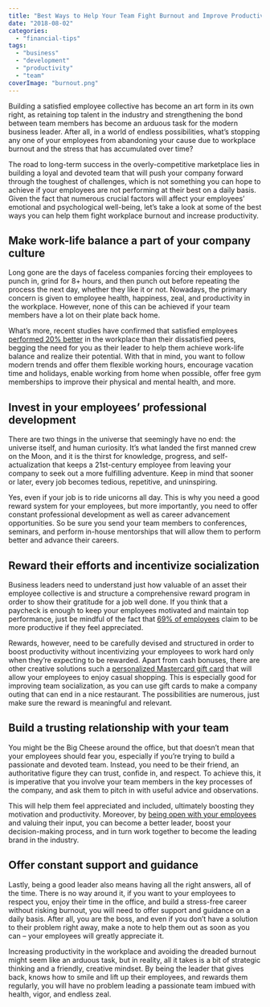 ```yaml
---
title: "Best Ways to Help Your Team Fight Burnout and Improve Productivity"
date: "2018-08-02"
categories: 
  - "financial-tips"
tags: 
  - "business"
  - "development"
  - "productivity"
  - "team"
coverImage: "burnout.png"
---
```


Building a satisfied employee collective has become an art form in its own right, as retaining top talent in the industry and strengthening the bond between team members has become an arduous task for the modern business leader. After all, in a world of endless possibilities, what’s stopping any one of your employees from abandoning your cause due to workplace burnout and the stress that has accumulated over time?

The road to long-term success in the overly-competitive marketplace lies in building a loyal and devoted team that will push your company forward through the toughest of challenges, which is not something you can hope to achieve if your employees are not performing at their best on a daily basis. Given the fact that numerous crucial factors will affect your employees’ emotional and psychological well-being, let’s take a look at some of the best ways you can help them fight workplace burnout and increase productivity.

## Make work-life balance a part of your company culture

Long gone are the days of faceless companies forcing their employees to punch in, grind for 8+ hours, and then punch out before repeating the process the next day, whether they like it or not. Nowadays, the primary concern is given to employee health, happiness, zeal, and productivity in the workplace. However, none of this can be achieved if your team members have a lot on their plate back home.

What’s more, recent studies have confirmed that satisfied employees [performed 20% better](https://www.inc.com/john-rampton/how-work-life-balance-can-keep-your-employees-happy-and-your-business-healthy.html) in the workplace than their dissatisfied peers, begging the need for you as their leader to help them achieve work-life balance and realize their potential. With that in mind, you want to follow modern trends and offer them flexible working hours, encourage vacation time and holidays, enable working from home when possible, offer free gym memberships to improve their physical and mental health, and more.

## Invest in your employees’ professional development

There are two things in the universe that seemingly have no end: the universe itself, and human curiosity. It’s what landed the first manned crew on the Moon, and it is the thirst for knowledge, progress, and self-actualization that keeps a 21st\-century employee from leaving your company to seek out a more fulfilling adventure. Keep in mind that sooner or later, every job becomes tedious, repetitive, and uninspiring.

Yes, even if your job is to ride unicorns all day. This is why you need a good reward system for your employees, but more importantly, you need to offer constant professional development as well as career advancement opportunities. So be sure you send your team members to conferences, seminars, and perform in-house mentorships that will allow them to perform better and advance their careers.

## Reward their efforts and incentivize socialization

Business leaders need to understand just how valuable of an asset their employee collective is and structure a comprehensive reward program in order to show their gratitude for a job well done. If you think that a paycheck is enough to keep your employees motivated and maintain top performance, just be mindful of the fact that [69% of employees](https://www.foxbusiness.com/features/10-employee-recognition-stats-you-cant-ignore) claim to be more productive if they feel appreciated.

Rewards, however, need to be carefully devised and structured in order to boost productivity without incentivizing your employees to work hard only when they’re expecting to be rewarded. Apart from cash bonuses, there are other creative solutions such a [personalized Mastercard gift card](https://www.unicard.hk/programs/gift-card) that will allow your employees to enjoy casual shopping. This is especially good for improving team socialization, as you can use gift cards to make a company outing that can end in a nice restaurant. The possibilities are numerous, just make sure the reward is meaningful and relevant.

## Build a trusting relationship with your team

You might be the Big Cheese around the office, but that doesn’t mean that your employees should fear you, especially if you’re trying to build a passionate and devoted team. Instead, you need to be their friend, an authoritative figure they can trust, confide in, and respect. To achieve this, it is imperative that you involve your team members in the key processes of the company, and ask them to pitch in with useful advice and observations.

This will help them feel appreciated and included, ultimately boosting they motivation and productivity. Moreover, by [being open with your employees](https://www.forbes.com/sites/glennllopis/2012/09/10/5-powerful-things-happen-when-a-leader-is-transparent/#5033a24f4a3a) and valuing their input, you can become a better leader, boost your decision-making process, and in turn work together to become the leading brand in the industry.

## Offer constant support and guidance

Lastly, being a good leader also means having all the right answers, all of the time. There is no way around it, if you want to your employees to respect you, enjoy their time in the office, and build a stress-free career without risking burnout, you will need to offer support and guidance on a daily basis. After all, you are the boss, and even if you don’t have a solution to their problem right away, make a note to help them out as soon as you can – your employees will greatly appreciate it.

Increasing productivity in the workplace and avoiding the dreaded burnout might seem like an arduous task, but in reality, all it takes is a bit of strategic thinking and a friendly, creative mindset. By being the leader that gives back, knows how to smile and lift up their employees, and rewards them regularly, you will have no problem leading a passionate team imbued with health, vigor, and endless zeal.

